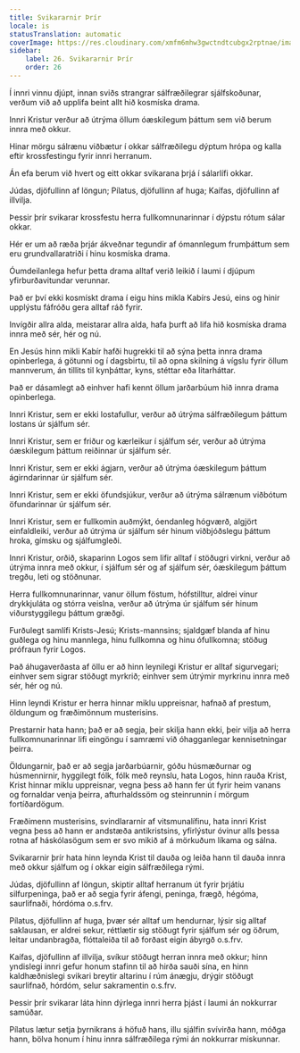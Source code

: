 ```yaml
---
title: Svikararnir Þrír
locale: is
statusTranslation: automatic
coverImage: https://res.cloudinary.com/xmfm6mhw3gwctndtcubgx2rptnae/image/upload/v1741354419/small_cover_la_gran_rebelion_28716e29d2.webp
sidebar:
    label: 26. Svikararnir Þrír
    order: 26
---
```

Í innri vinnu djúpt, innan sviðs strangrar sálfræðilegrar sjálfskoðunar, verðum við að upplifa beint allt hið kosmíska drama.

Innri Kristur verður að útrýma öllum óæskilegum þáttum sem við berum innra með okkur.

Hinar mörgu sálrænu viðbætur í okkar sálfræðilegu dýptum hrópa og kalla eftir krossfestingu fyrir innri herranum.

Án efa berum við hvert og eitt okkar svikarana þrjá í sálarlífi okkar.

Júdas, djöfullinn af löngun; Pílatus, djöfullinn af huga; Kaífas, djöfullinn af illvilja.

Þessir þrír svikarar krossfestu herra fullkomnunarinnar í dýpstu rótum sálar okkar.

Hér er um að ræða þrjár ákveðnar tegundir af ómannlegum frumþáttum sem eru grundvallaratriði í hinu kosmíska drama.

Óumdeilanlega hefur þetta drama alltaf verið leikið í laumi í djúpum yfirburðavitundar verunnar.

Það er því ekki kosmískt drama í eigu hins mikla Kabírs Jesú, eins og hinir upplýstu fáfróðu gera alltaf ráð fyrir.

Invígðir allra alda, meistarar allra alda, hafa þurft að lifa hið kosmíska drama innra með sér, hér og nú.

En Jesús hinn mikli Kabír hafði hugrekki til að sýna þetta innra drama opinberlega, á götunni og í dagsbirtu, til að opna skilning á vígslu fyrir öllum mannverum, án tillits til kynþáttar, kyns, stéttar eða litarháttar.

Það er dásamlegt að einhver hafi kennt öllum jarðarbúum hið innra drama opinberlega.

Innri Kristur, sem er ekki lostafullur, verður að útrýma sálfræðilegum þáttum lostans úr sjálfum sér.

Innri Kristur, sem er friður og kærleikur í sjálfum sér, verður að útrýma óæskilegum þáttum reiðinnar úr sjálfum sér.

Innri Kristur, sem er ekki ágjarn, verður að útrýma óæskilegum þáttum ágirndarinnar úr sjálfum sér.

Innri Kristur, sem er ekki öfundsjúkur, verður að útrýma sálrænum viðbótum öfundarinnar úr sjálfum sér.

Innri Kristur, sem er fullkomin auðmýkt, óendanleg hógværð, algjört einfaldleiki, verður að útrýma úr sjálfum sér hinum viðbjóðslegu þáttum hroka, gímsku og sjálfumgleði.

Innri Kristur, orðið, skaparinn Logos sem lifir alltaf í stöðugri virkni, verður að útrýma innra með okkur, í sjálfum sér og af sjálfum sér, óæskilegum þáttum tregðu, leti og stöðnunar.

Herra fullkomnunarinnar, vanur öllum föstum, hófstilltur, aldrei vinur drykkjuláta og stórra veislna, verður að útrýma úr sjálfum sér hinum viðurstyggilegu þáttum græðgi.

Furðulegt samlífi Krists-Jesú; Krists-mannsins; sjaldgæf blanda af hinu guðlega og hinu mannlega, hinu fullkomna og hinu ófullkomna; stöðug prófraun fyrir Logos.

Það áhugaverðasta af öllu er að hinn leynilegi Kristur er alltaf sigurvegari; einhver sem sigrar stöðugt myrkrið; einhver sem útrýmir myrkrinu innra með sér, hér og nú.

Hinn leyndi Kristur er herra hinnar miklu uppreisnar, hafnað af prestum, öldungum og fræðimönnum musterisins.

Prestarnir hata hann; það er að segja, þeir skilja hann ekki, þeir vilja að herra fullkomnunarinnar lifi eingöngu í samræmi við óhagganlegar kennisetningar þeirra.

Öldungarnir, það er að segja jarðarbúarnir, góðu húsmæðurnar og húsmennirnir, hyggilegt fólk, fólk með reynslu, hata Logos, hinn rauða Krist, Krist hinnar miklu uppreisnar, vegna þess að hann fer út fyrir heim vanans og fornaldar venja þeirra, afturhaldssöm og steinrunnin í mörgum fortíðardögum.

Fræðimenn musterisins, svindlararnir af vitsmunalífinu, hata innri Krist vegna þess að hann er andstæða antikristsins, yfirlýstur óvinur alls þessa rotna af háskólasögum sem er svo mikið af á mörkuðum líkama og sálna.

Svikararnir þrír hata hinn leynda Krist til dauða og leiða hann til dauða innra með okkur sjálfum og í okkar eigin sálfræðilega rými.

Júdas, djöfullinn af löngun, skiptir alltaf herranum út fyrir þrjátíu silfurpeninga, það er að segja fyrir áfengi, peninga, frægð, hégóma, saurlifnaði, hórdóma o.s.frv.

Pílatus, djöfullinn af huga, þvær sér alltaf um hendurnar, lýsir sig alltaf saklausan, er aldrei sekur, réttlætir sig stöðugt fyrir sjálfum sér og öðrum, leitar undanbragða, flóttaleiða til að forðast eigin ábyrgð o.s.frv.

Kaífas, djöfullinn af illvilja, svíkur stöðugt herran innra með okkur; hinn yndislegi innri gefur honum stafinn til að hirða sauði sína, en hinn kaldhæðnislegi svikari breytir altarinu í rúm ánægju, drýgir stöðugt saurlifnað, hórdóm, selur sakramentin o.s.frv.

Þessir þrír svikarar láta hinn dýrlega innri herra þjást í laumi án nokkurrar samúðar.

Pílatus lætur setja þyrnikrans á höfuð hans, illu sjálfin svívirða hann, móðga hann, bölva honum í hinu innra sálfræðilega rými án nokkurrar miskunnar.

